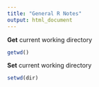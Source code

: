 ```yaml
---
title: "General R Notes"
output: html_document
---
```


**Get** current working directory

```r
getwd()
```

**Set** current working directory

```r
setwd(dir)
```



